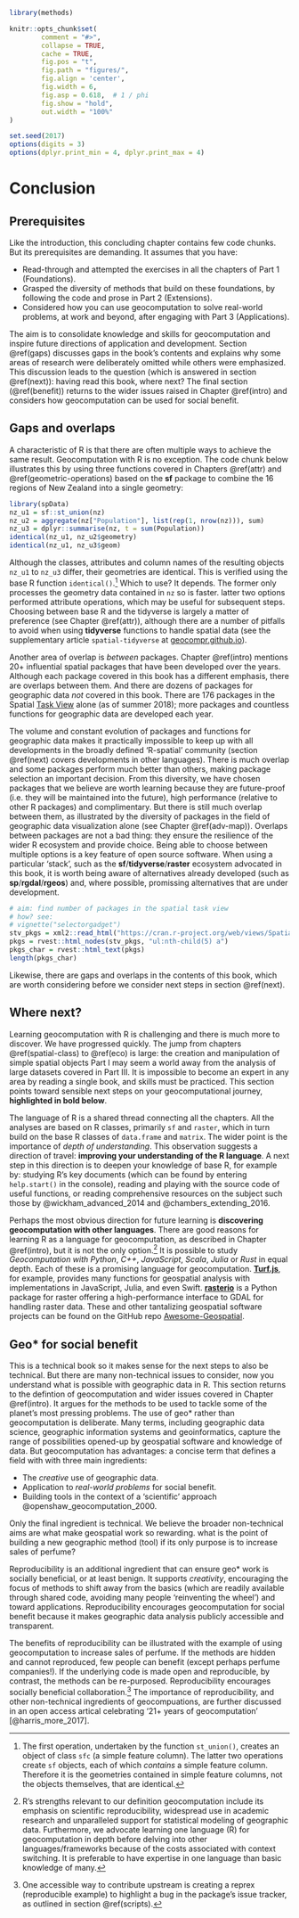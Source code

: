 ```r
library(methods)

knitr::opts_chunk$set(
        comment = "#>",
        collapse = TRUE,
        cache = TRUE,
        fig.pos = "t",
        fig.path = "figures/",
        fig.align = 'center',
        fig.width = 6,
        fig.asp = 0.618,  # 1 / phi
        fig.show = "hold",
        out.width = "100%"
)

set.seed(2017)
options(digits = 3)
options(dplyr.print_min = 4, dplyr.print_max = 4)
```
# Conclusion {#conclusion}

## Prerequisites {-}

Like the introduction, this concluding chapter contains few code chunks.
But its prerequisites are demanding.
It assumes that you have:

- Read-through and attempted the exercises in all the chapters of Part 1 (Foundations).
- Grasped the diversity of methods that build on these foundations, by following the code and prose in Part 2 (Extensions).
- Considered how you can use geocomputation to solve real-world problems, at work and beyond, after engaging with Part 3 (Applications).

The aim is to consolidate knowledge and skills for geocomputation and inspire future directions of application and development.
<!-- Section \@ref(concepts) reviews the content covered in the previous chapters but at a high level. -->
<!-- Previous chapters focus on the details of packages, functions, and arguments needed for geocomputation with R. -->
<!-- This chapter focuses on concepts that recur throughout the book and how they may be useful. -->
Section \@ref(gaps) discusses gaps in the book's contents and explains why some areas of research were deliberately omitted while others were emphasized.
This discussion leads to the question (which is answered in section \@ref(next)): having read this book, where next?
The final section (\@ref(benefit)) returns to the wider issues raised in Chapter \@ref(intro) and considers how geocomputation can be used for social benefit.

<!-- Section \@ref(next) -->

<!-- ## Concepts for geocomputation {#concepts} -->

## Gaps and overlaps {#gaps}

A characteristic of R is that there are often multiple ways to achieve the same result.
Geocomputation with R is no exception.
The code chunk below illustrates this by using three functions covered in Chapters \@ref(attr) and \@ref(geometric-operations)
<!-- from 3 packages (**sf**, base R's **stats** and tidyverse's **dplyr**) -->
based on the **sf** package to combine the 16 regions of New Zealand into a single geometry:

```r
library(spData)
nz_u1 = sf::st_union(nz)
nz_u2 = aggregate(nz["Population"], list(rep(1, nrow(nz))), sum)
nz_u3 = dplyr::summarise(nz, t = sum(Population))
identical(nz_u1, nz_u2$geometry)
identical(nz_u1, nz_u3$geom)
```

Although the classes, attributes and column names of the resulting objects `nz_u1` to `nz_u3` differ, their geometries are identical.
This is verified using the base R function `identical()`.^[
The first operation, undertaken by the function `st_union()`, creates an object of class `sfc` (a simple feature column).
The latter two operations create `sf` objects, each of which *contains* a simple feature column.
Therefore it is the geometries contained in simple feature columns, not the objects themselves, that are identical.
]
Which to use?
It depends.
The former only processes the geometry data contained in `nz` so is faster. latter two options performed attribute operations, which may be useful for subsequent steps.
Choosing between base R and the tidyverse is largely a matter of preference (see Chapter \@ref(attr)), although there are a number of pitfalls to avoid when using **tidyverse** functions to handle spatial data (see the supplementary article `spatial-tidyverse` at [geocompr.github.io](https://geocompr.github.io/)).

Another area of overlap is *between* packages.
Chapter \@ref(intro) mentions 20+ influential spatial packages that have been developed over the years.
Although each package covered in this book has a different emphasis, there are overlaps between them.
And there are dozens of packages for geographic data *not* covered in this book.
There are 176 packages in the Spatial [Task View](https://cran.r-project.org/web/views/) alone (as of summer 2018); more packages and countless functions for geographic data are developed each year.

The volume and constant evolution of packages and functions for geographic data makes it practically impossible to keep up with all developments in the broadly defined 'R-spatial' community (section \@ref(next) covers developments in other languages).
There is much overlap and some packages perform much better than others, making package selection an important decision.
From this diversity, we have chosen packages that we believe are worth learning because they are future-proof (i.e. they will be maintained into the future), high performance (relative to other R packages) and complimentary.
But there is still much overlap between them, as illustrated by the diversity of packages in the field of geographic data visualization alone (see Chapter \@ref(adv-map)).
Overlaps between packages are not a bad thing: they ensure the resilience of the wider R ecosystem and provide choice.
Being able to choose between multiple options is a key feature of open source software.
When using a particular 'stack', such as the **sf**/**tidyverse**/**raster** ecosystem advocated in this book, it is worth being aware of alternatives already developed (such as **sp**/**rgdal**/**rgeos**) and, where possible, promissing alternatives that are under development.

```r
# aim: find number of packages in the spatial task view
# how? see:
# vignette("selectorgadget")
stv_pkgs = xml2::read_html("https://cran.r-project.org/web/views/Spatial.html")
pkgs = rvest::html_nodes(stv_pkgs, "ul:nth-child(5) a")
pkgs_char = rvest::html_text(pkgs)
length(pkgs_char)
```

Likewise, there are gaps and overlaps in the contents of this book, which are worth considering before we consider next steps in section \@ref(next).

<!-- More than 15 years ago, before most of the packages used in this book had been developed,  -->

## Where next? {#next}

Learning geocomputation with R is challenging and there is much more to discover.
We have progressed quickly.
The jump from chapters \@ref(spatial-class) to \@ref(eco) is large:
the creation and manipulation of simple spatial objects Part I may seem a world away from the analysis of large datasets covered in Part III.
It is impossible to become an expert in any area by reading a single book, and skills must be practiced.
This section points toward sensible next steps on your geocomputational journey, **highlighted in bold below**.
<!-- and ordered by difficulty, beginning with continue to improve your knowledge of R. -->

The language of R is a shared thread connecting all the chapters.
All the analyses are based on R classes, primarily `sf` and `raster`, which in turn build on the base R classes of `data.frame` and `matrix`.
The wider point is the importance of *depth of understanding*.
This observation suggests a direction of travel: **improving your understanding of the R language**.
A next step in this direction is to deepen your knowledge of base R, for example by: studying R's key documents (which can be found by entering `help.start()` in the console), reading and playing with the source code of useful functions, or reading comprehensive resources on the subject such those by @wickham_advanced_2014 and @chambers_extending_2016.
<!-- creating and querying simple spatial in Chapter \ref(spatial-class) -->
<!-- maybe we should add info about places to learn more r-spatial stuff (aka github, twitter, ...?)? -->

<!-- Many directions of travel could be taken after taking the geocomputational steps -->
Perhaps the most obvious direction for future learning is **discovering geocomputation with other languages**.
There are good reasons for learning R as a language for geocomputation, as described in Chapter \@ref(intro), but it is not the only option.^[
R's strengths relevant to our definition geocomputation include its emphasis on scientific reproducibility, widespread use in academic research and unparalleled support for statistical modeling of geographic data.
Furthermore, we advocate learning one language (R) for geocomputation in depth before delving into other languages/frameworks because of the costs associated with context switching.
It is preferable to have expertise in one language than basic knowledge of many.
]
It is possible to study *Geocomputation with Python*, *C++*, *JavaScript*, *Scala*, *Julia* or *Rust* in equal depth.
Each of these is a promising language for geocomputation.
[**Turf.js**](https://github.com/Turfjs/turf), for example, provides many functions for geospatial analysis with implementations in JavaScript, Julia, and even Swift.
[**rasterio**](https://github.com/mapbox/rasterio) is a Python package for raster offering a high-performance interface to GDAL for handling raster data.
These and other tantalizing geospatial software projects can be found on the GitHub repo [Awesome-Geospatial](https://github.com/sacridini/Awesome-Geospatial).

## Geo* for social benefit {#benefit}

This is a technical book so it makes sense for the next steps to also be technical.
But there are many non-technical issues to consider, now you understand what is possible with geographic data in R.
This section returns to the defintion of geocomputation and wider issues covered in Chapter \@ref(intro).
It argues for the methods to be used to tackle some of the planet's most pressing problems.
The use of geo* rather than geocomputation is deliberate.
Many terms, including geographic data science, geographic information systems and geoinformatics, capture the range of possibilities opened-up by geospatial software and knowledge of data.
But geocomputation has advantages: a concise term that defines a field with with three main ingredients:

- The *creative* use of geographic data.
- Application to *real-world problems* for social benefit.
- Building tools in the context of a 'scientific' approach @openshaw_geocomputation_2000.

Only the final ingredient is technical.
We believe the broader non-technical aims are what make geospatial work so rewarding.
what is the point of building a new geographic method (tool) if its only purpose is to increase sales of perfume?
<!-- None. -->

<!-- A bit of a rapid jump to reproducibility, I suggest another paragraph goes before this one (RL) -->
Reproducibility is an additional ingredient that can ensure geo* work is socially beneficial, or at least benign.
It supports *creativity*, encouraging the focus of methods to shift away from the basics
(which are readily available through shared code, avoiding many people 'reinventing the wheel')
and toward applications.
<!-- that nobody has yet thought of. -->
Reproducibility encourages geocomputation for social benefit because it makes geographic data analysis publicly accessible and transparent.

The benefits of reproducibility can be illustrated with the example of using geocomputation to increase sales of perfume.
If the methods are hidden and cannot reproduced, few people can benefit (except perhaps perfume companies!).
If the underlying code is made open and reproducible, by contrast, the methods can be re-purposed.
Reproducibility encourages socially beneficial collaboration.^[
One accessible way to contribute upstream is creating a reprex (reproducible example) to highlight a bug in the package's issue tracker, as outlined in section \@ref(scripts).
]
The importance of reproducibility, and other non-technical ingredients of geocompuations, are further discussed in an open access artical celebrating '21+ years of geocomputation' [@harris_more_2017].


<!-- Like any worthwhile intellectual endeavor or nascent academic field, geocomputation is diverse and contested. -->
